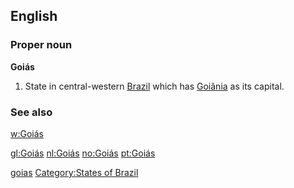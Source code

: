 ==English==

===Proper noun===
'''Goiás'''

# State in central-western [[Brazil]] which has [[Goiânia]] as its capital.

===See also===
[[w:Goiás]]

[[Category:English words spelled with diacritics|goias]]
[[Category:States of Brazil]]

[[gl:Goiás]]
[[nl:Goiás]]
[[no:Goiás]]
[[pt:Goiás]]